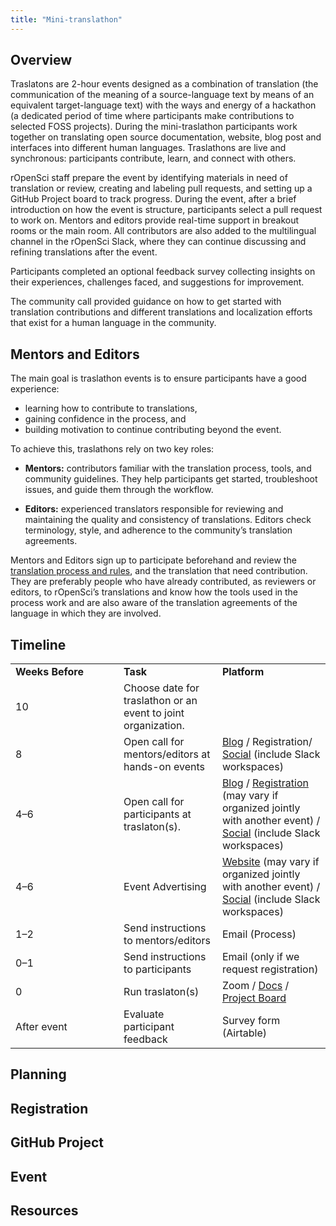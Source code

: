 ```yaml
---
title: "Mini-translathon"
---
```


## Overview

Traslatons are 2-hour events designed as a combination of translation (the communication of the meaning of a source-language text by means of an equivalent target-language text) with the ways and energy of a hackathon (a dedicated period of time where participants make contributions to selected FOSS projects).
During the mini-traslathon participants work together on translating open source documentation, website, blog post and interfaces into different human languages.
Traslathons are live and synchronous: participants contribute, learn, and connect with others.

rOpenSci staff prepare the event by identifying materials in need of translation or review, creating and labeling pull requests, and setting up a GitHub Project board to track progress.
During the event, after a brief introduction on how the event is structure, participants select a pull request to work on.
Mentors and editors provide real-time support in breakout rooms or the main room.
All contributors are also added to the multilingual channel in the rOpenSci Slack, where they can continue discussing and refining translations after the event.

Participants completed an optional feedback survey collecting insights on their experiences, challenges faced, and suggestions for improvement.

The community call provided guidance on how to get started with translation contributions and different translations and localization efforts that exist for a human language in the community.

## Mentors and Editors

The main goal is traslathon events is to ensure participants have a good experience:

- learning how to contribute to translations,
- gaining confidence in the process, and
- building motivation to continue contributing beyond the event.

To achieve this, traslathons rely on two key roles:

* **Mentors:** contributors familiar with the translation process, tools, and community guidelines. They help participants get started, troubleshoot issues, and guide them through the workflow. 

* **Editors:** experienced translators responsible for reviewing and maintaining the quality and consistency of translations. Editors check terminology, style, and adherence to the community’s translation agreements. 

Mentors and Editors sign up to participate beforehand and review the [translation process and rules](https://translationguide.ropensci.org), and the translation that need contribution.
They are preferably people who have already contributed, as reviewers or editors, to rOpenSci's translations and know how the tools used in the process work and are also aware of the translation agreements of the language in which they are involved. 

## Timeline

|  |  |  |
|-------------------------|-----------------------|-------------------------|
| **Weeks Before** | **Task** | **Platform** |
| 10 | Choose date for traslathon or an event to joint organization. |  |
| 8 | Open call for mentors/editors at hands-on events | [Blog](https://ropensci.org/blog/) / Registration/ [Social](https://hachyderm.io/@rOpenSci) (include Slack workspaces) |
| 4–6 | Open call for participants at traslaton(s). | [Blog](https://ropensci.org/blog/) / [Registration](https://www.eventbrite.cl/e/traducao-hackathon-traslaton-ropensci-tickets-1045507530167) (may vary if organized jointly with another event) / [Social](https://hachyderm.io/@rOpenSci) (include Slack workspaces) |
| 4–6 | Event Advertising | [Website](https://ropensci.org/events/) (may vary if organized jointly with another event) / [Social](https://hachyderm.io/@rOpenSci) (include Slack workspaces) |
| 1–2 | Send instructions to mentors/editors | Email (Process) |
| 0–1 | Send instructions to participants | Email (only if we request registration) |
| 0 | Run traslaton(s) | Zoom / [Docs](https://translationguide.ropensci.org/) / [Project Board](https://github.com/orgs/ropensci/projects/7?query=is%3Aopen+sort%3Aupdated-desc) |
| After event | Evaluate participant feedback | Survey form (Airtable) |

## Planning

## Registration

## GitHub Project

## Event

## Resources
